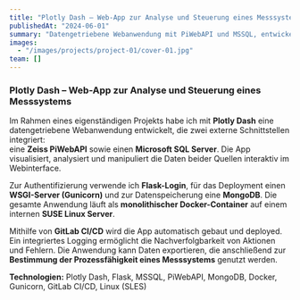 ---
title: "Plotly Dash – Web-App zur Analyse und Steuerung eines Messsystems"
publishedAt: "2024-06-01"
summary: "Datengetriebene Webanwendung mit PiWebAPI und MSSQL, entwickelt mit Plotly Dash."
images:
  - "/images/projects/project-01/cover-01.jpg"
team: []
---
### Plotly Dash – Web-App zur Analyse und Steuerung eines Messsystems

Im Rahmen eines eigenständigen Projekts habe ich mit **Plotly Dash** eine datengetriebene Webanwendung entwickelt, die zwei externe Schnittstellen integriert:  
eine **Zeiss PiWebAPI** sowie einen **Microsoft SQL Server**. Die App visualisiert, analysiert und manipuliert die Daten beider Quellen interaktiv im Webinterface.

Zur Authentifizierung verwende ich **Flask-Login**, für das Deployment einen **WSGI-Server (Gunicorn)** und zur Datenspeicherung eine **MongoDB**. Die gesamte Anwendung läuft als **monolithischer Docker-Container** auf einem internen **SUSE Linux Server**.  

Mithilfe von **GitLab CI/CD** wird die App automatisch gebaut und deployed. Ein integriertes Logging ermöglicht die Nachverfolgbarkeit von Aktionen und Fehlern. Die Anwendung kann Daten exportieren, die anschließend zur **Bestimmung der Prozessfähigkeit eines Messsystems** genutzt werden.

**Technologien:** Plotly Dash, Flask, MSSQL, PiWebAPI, MongoDB, Docker, Gunicorn, GitLab CI/CD, Linux (SLES)
